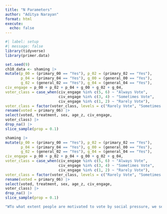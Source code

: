 ```yaml
---
title: "N Parameters"
author: "Aditya Narayan"
format: html
execute: 
  echo: false
---
```


```r
#| label: setup
#| message: false
library(tidyverse)
library(primer.data)
```

```r
set.seed(9)
ch10_data <- shaming |>
mutate(p_00 = (primary_00 == "Yes"), p_02 = (primary_02 == "Yes"),
       p_04 = (primary_04 == "Yes"), g_00 = (general_00 == "Yes"),
       g_02 = (general_02 == "Yes"), g_04 = (general_04 == "Yes"),
civ_engage = p_00 + p_02 + p_04 + g_00 + g_02 + g_04,
voter_class = case_when(civ_engage %in% c(5, 6) ~ "Always Vote",
                        civ_engage %in% c(3, 4) ~ "Sometimes Vote",
                        civ_engage %in% c(1, 2) ~ "Rarely Vote"),
voter_class = factor(voter_class, levels = c("Rarely Vote", "Sometimes Vote", "Always Vote")), age_z = as.numeric(scale(age))) |>
rename(voted = primary_06) |>
select(voted, treatment, sex, age_z, civ_engage,
voter_class) |>
drop_na() |>
slice_sample(prop = 0.1)

shaming |>
mutate(p_00 = (primary_00 == "Yes"), p_02 = (primary_02 == "Yes"),
       p_04 = (primary_04 == "Yes"), g_00 = (general_00 == "Yes"),
       g_02 = (general_02 == "Yes"), g_04 = (general_04 == "Yes"),
civ_engage = p_00 + p_02 + p_04 + g_00 + g_02 + g_04,
voter_class = case_when(civ_engage %in% c(5, 6) ~ "Always Vote",
                        civ_engage %in% c(3, 4) ~ "Sometimes Vote",
                        civ_engage %in% c(1, 2) ~ "Rarely Vote"),
voter_class = factor(voter_class, levels = c("Rarely Vote", "Sometimes Vote", "Always Vote")), age_z = as.numeric(scale(age))) |>
rename(voted = primary_06) |>
select(voted, treatment, sex, age_z, civ_engage,
voter_class) |>
drop_na() |>
slice_sample(prop = 0.1)
```

```r
"WTo what extent people are motivated to vote by social pressure, we seek to forecast the causal effect on voter participation of sending postcards in the Texas gubernatorial general election of 2026."
```

